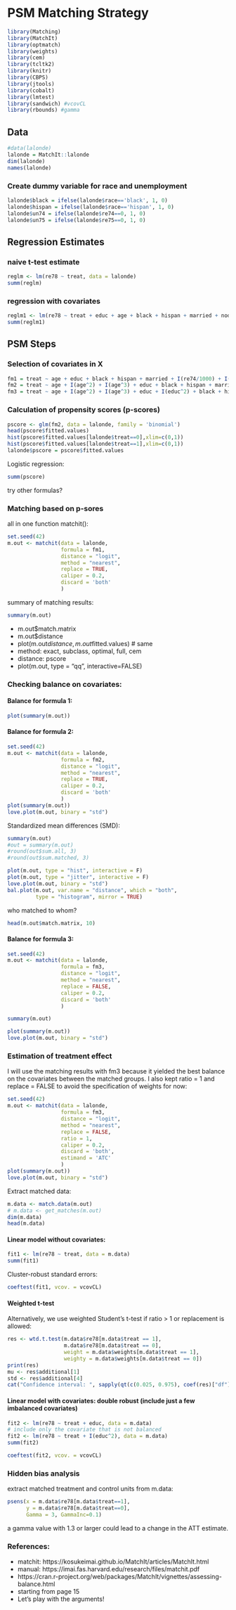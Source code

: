 # PSM Matching Strategy

```r
library(Matching)
library(MatchIt)
library(optmatch)
library(weights)
library(cem)
library(tcltk2)
library(knitr)
library(CBPS)
library(jtools)
library(cobalt)
library(lmtest)
library(sandwich) #vcovCL
library(rbounds) #gamma
```

## Data

```r
#data(lalonde)
lalonde = MatchIt::lalonde
dim(lalonde)
names(lalonde)
```

### Create dummy variable for race and unemployment

```r
lalonde$black = ifelse(lalonde$race=='black', 1, 0)
lalonde$hispan = ifelse(lalonde$race=='hispan', 1, 0)
lalonde$un74 = ifelse(lalonde$re74==0, 1, 0)
lalonde$un75 = ifelse(lalonde$re75==0, 1, 0)
```

## Regression Estimates
### naive t-test estimate 

```r
reglm <- lm(re78 ~ treat, data = lalonde)
summ(reglm)
```

### regression with covariates 
```r
reglm1 <- lm(re78 ~ treat + educ + age + black + hispan + married + nodegree + un74 + un75 + re74 + re75, data = lalonde)
summ(reglm1)
```


## PSM Steps

### Selection of covariates in X

```r
fm1 = treat ~ age + educ + black + hispan + married + I(re74/1000) + I(re75/1000)
fm2 = treat ~ age + I(age^2) + I(age^3) + educ + black + hispan + married + I(re74/1000) + I(re75/1000)
fm3 = treat ~ age + I(age^2) + I(age^3) + educ + I(educ^2) + black + hispan + married + I(re74/1000) + I(re75/1000)
```

### Calculation of propensity scores (p-scores)
```r
pscore <- glm(fm2, data = lalonde, family = 'binomial')
head(pscore$fitted.values)
hist(pscore$fitted.values[lalonde$treat==0],xlim=c(0,1))
hist(pscore$fitted.values[lalonde$treat==1],xlim=c(0,1))
lalonde$pscore = pscore$fitted.values
```

Logistic regression:

```r
summ(pscore)
```

try other formulas?



### Matching based on p-sores

all in one function matchit():

```r
set.seed(42)
m.out <- matchit(data = lalonde,
                 formula = fm1,
                 distance = "logit",
                 method = "nearest",
                 replace = TRUE,
                 caliper = 0.2, 
                 discard = 'both'
                 )
```

summary of matching results:

```r
summary(m.out)
```

* m.out$match.matrix
* m.out$distance
* plot(m.out$distance, m.out$fitted.values) # same 
* method: exact, subclass, optimal, full, cem
* distance: pscore
* plot(m.out, type = "qq", interactive=FALSE)

### Checking balance on covariates:

#### Balance for formula 1: 

```r
plot(summary(m.out))
```


#### Balance for formula 2: 

```r
set.seed(42)
m.out <- matchit(data = lalonde,
                 formula = fm2,
                 distance = "logit",
                 method = "nearest",
                 replace = TRUE,
                 caliper = 0.2, 
                 discard = 'both'
                 )
plot(summary(m.out))
love.plot(m.out, binary = "std")
```

Standardized mean differences (SMD): 

```r
summary(m.out)
#out = summary(m.out)
#round(out$sum.all, 3)
#round(out$sum.matched, 3)
```

```r
plot(m.out, type = "hist", interactive = F)
plot(m.out, type = "jitter", interactive = F)
love.plot(m.out, binary = "std")
bal.plot(m.out, var.name = "distance", which = "both",
         type = "histogram", mirror = TRUE)
```

who matched to whom?

```r
head(m.out$match.matrix, 10)
```


#### Balance for formula 3: 

```r
set.seed(42)
m.out <- matchit(data = lalonde,
                 formula = fm3,
                 distance = "logit",
                 method = "nearest",
                 replace = FALSE,
                 caliper = 0.2, 
                 discard = 'both'
                 )
```

```r
summary(m.out)
```


```r
plot(summary(m.out))
love.plot(m.out, binary = "std")
```

### Estimation of treatment effect

I will use the matching results with fm3 because it yielded the best balance on the covariates between the matched groups. I also kept ratio = 1 and replace = FALSE to avoid the specification of weights for now: 

```r
set.seed(42)
m.out <- matchit(data = lalonde,
                 formula = fm3,
                 distance = "logit",
                 method = "nearest",
                 replace = FALSE,
                 ratio = 1, 
                 caliper = 0.2, 
                 discard = 'both',
                 estimand = 'ATC'
                 )
plot(summary(m.out))
love.plot(m.out, binary = "std")
```

Extract matched data: 

```r
m.data <- match.data(m.out)
# m.data <- get_matches(m.out)
dim(m.data)
head(m.data)
```

#### Linear model without covariates:

```r
fit1 <- lm(re78 ~ treat, data = m.data)
summ(fit1)
```

Cluster-robust standard errors:

```r
coeftest(fit1, vcov. = vcovCL)
```

#### Weighted t-test 

Alternatively, we use weighted Student's t-test if ratio > 1 or replacement is allowed:

```r
res <- wtd.t.test(m.data$re78[m.data$treat == 1],
                  m.data$re78[m.data$treat == 0],
                  weight = m.data$weights[m.data$treat == 1],
                  weighty = m.data$weights[m.data$treat == 0])
print(res)
mu <- res$additional[1]
std <- res$additional[4]
cat("Confidence interval: ", sapply(qt(c(0.025, 0.975), coef(res)["df"]), function(x){return(mu+x*std)}), "\n")
```

#### Linear model with covariates: double robust (include just a few imbalanced covariates)

```r
fit2 <- lm(re78 ~ treat + educ, data = m.data)
# include only the covariate that is not balanced
fit2 <- lm(re78 ~ treat + I(educ^2), data = m.data)
summ(fit2)
```

```r
coeftest(fit2, vcov. = vcovCL)
```

### Hidden bias analysis

extract matched treatment and control units from m.data:

```r
psens(x = m.data$re78[m.data$treat==1], 
      y = m.data$re78[m.data$treat==0], 
      Gamma = 3, GammaInc=0.1)
```

a gamma value with 1.3 or larger could lead to a change in the ATT estimate.




### References:

* matchit: https://kosukeimai.github.io/MatchIt/articles/MatchIt.html
* manual: https://imai.fas.harvard.edu/research/files/matchit.pdf
* https://cran.r-project.org/web/packages/MatchIt/vignettes/assessing-balance.html 
* starting from page 15
* Let's play with the arguments! 

